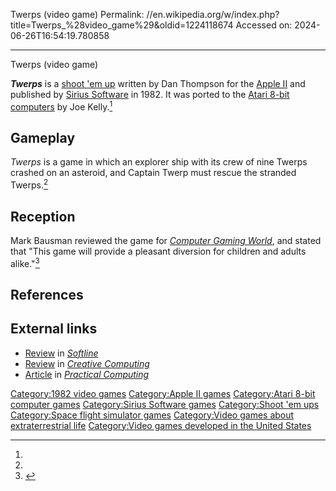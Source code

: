 Twerps (video game)
Permalink: //en.wikipedia.org/w/index.php?title=Twerps_%28video_game%29&oldid=1224118674
Accessed on: 2024-06-26T16:54:19.780858



------
Twerps (video game)
{{Short description|1982 video game}}
{{Infobox video game
| title = Twerps
| image = Twerps cover.jpg
| developer = [[Sirius Software]]
| publisher = Sirius Software
| designer = Dan Thompson<ref name=giantlist/>
| programmer = '''Apple II'''<br/>Dan Thompson<br/>'''Atari 8-bit'''<br/>Joe Kelly<ref name=giantlist/>
| platforms = [[Apple II]], [[Atari 8-bit]]
| released = 1982
| genre= [[Shoot 'em up]]
|caption = 
|alt = 
}}

'''''Twerps''''' is a [[shoot 'em up]] written by Dan Thompson for the [[Apple II]] and published by [[Sirius Software]] in 1982. It was ported to the [[Atari 8-bit computers]] by Joe Kelly.<ref name=giantlist/>

==Gameplay==
''Twerps'' is a game in which an explorer ship with its crew of nine Twerps crashed on an asteroid, and Captain Twerp must rescue the stranded Twerps.<ref name="CGW10"/>

==Reception==
Mark Bausman reviewed the game for ''[[Computer Gaming World]]'', and stated that "This game will provide a pleasant diversion for children and adults alike."<ref name="CGW10">{{cite magazine |last=Bausman |first=Mark |title=Micro-Reviews |magazine=Computer Gaming World |date=May–Jun 1983 |volume=1 |issue=10 |pages=36}}</ref>

==References==
{{Reflist|refs=
<ref name=giantlist>{{cite web |title=The Giant List of Classic Game Programmers|url=https://dadgum.com/giantlist/ |last1=Hague |first=James}}</ref>
}}

==External links==
*[https://archive.org/details/Softline_1982_03/page/n21/mode/2up Review] in ''[[Softline (magazine)|Softline]]''
*[https://archive.org/details/creativecomputing-1982-08/page/n33/mode/2up Review] in ''[[Creative Computing]]''
*[https://archive.org/details/PracticalComputing1983July07/page/n157/mode/2up Article] in ''[[Practical Computing]]''

[[Category:1982 video games]]
[[Category:Apple II games]]
[[Category:Atari 8-bit computer games]]
[[Category:Sirius Software games]]
[[Category:Shoot 'em ups]]
[[Category:Space flight simulator games]]
[[Category:Video games about extraterrestrial life]]
[[Category:Video games developed in the United States]]